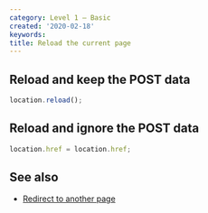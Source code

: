 ```yaml
---
category: Level 1 — Basic
created: '2020-02-18'
keywords:
title: Reload the current page
---
```


## Reload and keep the POST data

```js
location.reload();
```

## Reload and ignore the POST data

```js
location.href = location.href;
```

## See also

-   [Redirect to another page](https://phuoc.ng/collection/html-dom/redirect-to-another-page/)
